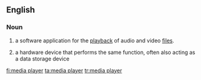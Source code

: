 ==English==

===Noun===
{{wikipedia}}
{{en-noun|head=[[media]] [[player]]}}
# {{context|computing|lang=en}} a software application for the [[playback]] of audio and video [[file]]s.
# {{context|computing|lang=en}} a hardware device that performs the same function, often also acting as a data storage device

[[fi:media player]]
[[ta:media player]]
[[tr:media player]]